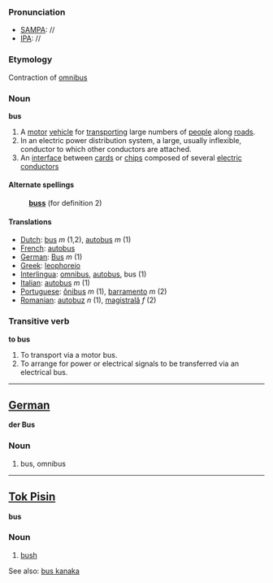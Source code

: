 ===Pronunciation===
*[[w:SAMPA|SAMPA]]: //
*[[w:IPA|IPA]]: //

===Etymology===
Contraction of [[omnibus]]

===Noun===
'''bus'''

# A [[motor]] [[vehicle]] for [[transport]]ing large numbers of [[people]] along [[road]]s.
# In an electric power distribution system, a large, usually inflexible, conductor to which other conductors are attached.
# An [[interface]] between [[card]]s or [[chip]]s composed of several [[electric]] [[conductor]]s

====Alternate spellings====
:'''[[buss]]''' (for definition 2)

====Translations====
*[[Dutch]]: [[bus]] ''m'' (1,2), [[autobus]] ''m'' (1)
*[[French]]: [[autobus]]
*[[German]]: [[Bus#German|Bus]] ''m'' (1)
*[[Greek]]: [[leophoreio]]
*[[Interlingua]]: [[omnibus]], [[autobus]], bus (1)
*[[Italian]]: [[autobus]] ''m'' (1)
*[[Portuguese]]: [[ônibus]] ''m'' (1), [[barramento]] ''m'' (2)
*[[Romanian]]: [[autobuz]] ''n'' (1), [[magistrală]] ''f'' (2)

===Transitive verb===
'''to bus'''

# To transport via a motor bus.
# To arrange for power or electrical signals to be transferred via an electrical bus.
----

==[[German]]==

'''der Bus'''

===Noun===

# bus, omnibus

----
==[[Tok Pisin]]==

'''bus'''

===Noun===

# [[bush]]

See also: [[bus kanaka]]